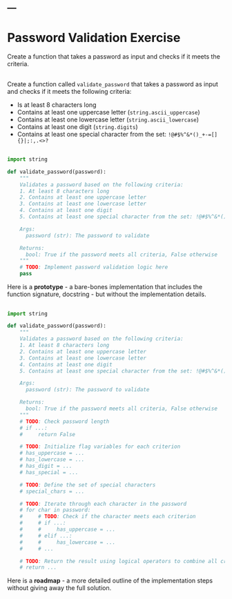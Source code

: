 ---
---

# Password Validation Exercise

::: {.notes}
Create a function that takes a password as input and checks if it meets the criteria.
:::

## {data-menu-title="Requirements"}

Create a function called `validate_password` that takes a password as input and checks if it meets the following criteria:

- Is at least 8 characters long
- Contains at least one uppercase letter (`string.ascii_uppercase`)
- Contains at least one lowercase letter (`string.ascii_lowercase`)
- Contains at least one digit (`string.digits`)
- Contains at least one special character from the set: `!@#$%^&*()_+-=[]{}|;:,.<>?`

## {data-menu-title="Prototype"}

::: {.smaller-90}
```python
import string

def validate_password(password):
    """
    Validates a password based on the following criteria:
    1. At least 8 characters long
    2. Contains at least one uppercase letter
    3. Contains at least one lowercase letter
    4. Contains at least one digit
    5. Contains at least one special character from the set: !@#$%^&*()_+-=[]{}|;:,.<>?

    Args:
      password (str): The password to validate

    Returns:
      bool: True if the password meets all criteria, False otherwise
    """
    # TODO: Implement password validation logic here
    pass
```
:::

::: {.notes}
Here is a **prototype** - a bare-bones implementation that includes the function signature, docstring - but without the implementation details.
:::

## {data-menu-title="Roadmap"}

::: {.smaller-90}
```python
import string

def validate_password(password):
    """
    Validates a password based on the following criteria:
    1. At least 8 characters long
    2. Contains at least one uppercase letter
    3. Contains at least one lowercase letter
    4. Contains at least one digit
    5. Contains at least one special character from the set: !@#$%^&*()_+-=[]{}|;:,.<>?

    Args:
      password (str): The password to validate

    Returns:
      bool: True if the password meets all criteria, False otherwise
    """
    # TODO: Check password length
    # if ...:
    #     return False

    # TODO: Initialize flag variables for each criterion
    # has_uppercase = ...
    # has_lowercase = ...
    # has_digit = ...
    # has_special = ...

    # TODO: Define the set of special characters
    # special_chars = ...

    # TODO: Iterate through each character in the password
    # for char in password:
    #     # TODO: Check if the character meets each criterion
    #     # if ...:
    #     #     has_uppercase = ...
    #     # elif ...:
    #     #     has_lowercase = ...
    #     # ...

    # TODO: Return the result using logical operators to combine all criteria
    # return ...
```
:::

::: {.notes}
Here is a **roadmap** - a more detailed outline of the implementation steps without giving away the full solution.
::::